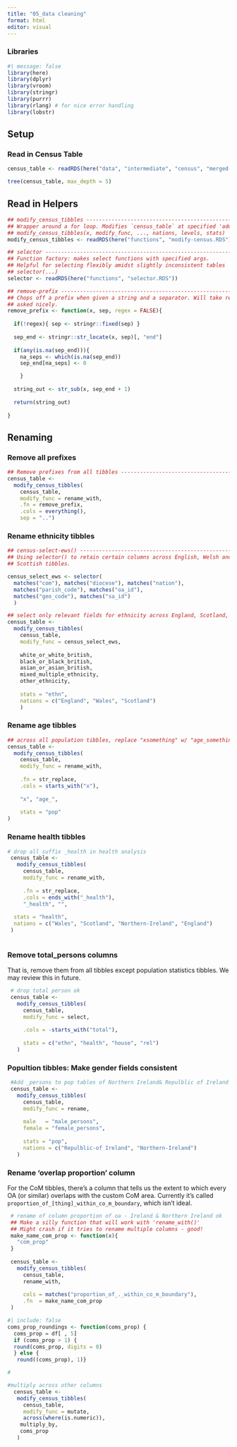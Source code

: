 ```yaml
---
title: "05_data cleaning"
format: html
editor: visual
---
```


### Libraries

```r
#| message: false
library(here)
library(dplyr)
library(vroom)
library(stringr)
library(purrr)
library(rlang) # for nice error handling
library(lobstr)
```

## Setup

### Read in Census Table

```r
census_table <- readRDS(here("data", "intermediate", "census", "merged-data", "02_grouped-by-level-and-nation_2022-10-25.RDS"))

tree(census_table, max_depth = 5)
```

## Read in Helpers

```r

## modify_census_tibbles -----------------------------------------------------
## Wrapper around a for loop. Modifies `census_table` at specified 'addresses'
## modify_census_tibbles(x, modify_func, ..., nations, levels, stats)
modify_census_tibbles <- readRDS(here("functions", "modify-census.RDS"))

## selector -------------------------------------------------------------------
## Function factory: makes select functions with specified args.
## Helpful for selecting flexibly amidst slightly inconsistent tables
## selector(...)
selector <- readRDS(here("functions", "selector.RDS"))

## remove-prefix -------------------------------------------------------------
## Chops off a prefix when given a string and a separator. Will take regex if
## asked nicely.
remove_prefix <- function(x, sep, regex = FALSE){
  
  if(!regex){ sep <- stringr::fixed(sep) }
  
  sep_end <- stringr::str_locate(x, sep)[, "end"] 
  
  if(any(is.na(sep_end))){
    na_seps <- which(is.na(sep_end))
    sep_end[na_seps] <- 0

    }
  
  string_out <- str_sub(x, sep_end + 1)
  
  return(string_out)
                 
}
```

## Renaming

### Remove all prefixes

```r
## Remove prefixes from all tibbles -------------------------------------------
census_table <-
  modify_census_tibbles(
    census_table,
    modify_func = rename_with,
    .fn = remove_prefix,
    .cols = everything(),
    sep = "..")
```

### Rename ethnicity tibbles

```r
## census-select-ews() -------------------------------------------------------
## Using selector() to retain certain columns across English, Welsh and 
## Scottish tibbles. 

census_select_ews <- selector(
  matches("com"), matches("diocese"), matches("nation"),
  matches("parish_code"), matches("oa_id"),
  matches("geo_code"), matches("sa_id")
  )

## select only relevant fields for ethnicity across England, Scotland, Wales -
census_table <-
  modify_census_tibbles(
    census_table,
    modify_func = census_select_ews,
    
    white_or_white_british,
    black_or_black_british,
    asian_or_asian_british,
    mixed_multiple_ethnicity,
    other_ethnicity,
    
    stats = "ethn",
    nations = c("England", "Wales", "Scotland")
    )
```

### Rename age tibbles

```r
## across all population tibbles, replace "xsomething" w/ "age_something"
census_table <-
  modify_census_tibbles(
    census_table,
    modify_func = rename_with,
    
    .fn = str_replace,
    .cols = starts_with("x"),
    
    "x", "age_",
    
    stats = "pop"
)
```

### Rename health tibbles

```r

# drop all suffix _health in health analysis
 census_table <-
   modify_census_tibbles(
     census_table,
     modify_func = rename_with,
     
     .fn = str_replace,
     .cols = ends_with("_health"),
     "_health", "",
     
  stats = "health",
  nations = c("Wales", "Scotland", "Northern-Ireland", "England")
 )
 
```

### Remove total_persons columns

That is, remove them from all tibbles except population statistics tibbles. We may review this in future.

```r
 # drop total person ok
 census_table <-
   modify_census_tibbles(
     census_table,
     modify_func = select,
     
     .cols = -starts_with("total"),
     
     stats = c("ethn", "health", "house", "rel")
   )
```

### Popultion tibbles: Make gender fields consistent

```r
 #Add _persons to pop tables of Northern Ireland& Repulblic of Ireland
 census_table <-
   modify_census_tibbles(
     census_table,
     modify_func = rename,
     
     male   = "male_persons",
     female = "female_persons",
     
     stats = "pop",
     nations = c("Repulblic-of Ireland", "Northern-Ireland")
   )
```

### Rename 'overlap proportion' column

For the CoM tibbles, there's a column that tells us the extent to which every OA (or similar) overlaps with the custom CoM area. Currently it's called `proportion_of_[thing]_within_co_m_boundary`, which isn't ideal.


```r
 
 # rename of column proportion of oa - Ireland & Northern Ireland ok
 ## Make a silly function that will work with 'rename_with()'
 ## Might crash if it tries to rename multiple columns - good!
 make_name_com_prop <- function(x){
   "com_prop"
 }
 
 census_table <-
   modify_census_tibbles(
     census_table,
     rename_with,
     
     cols = matches("proportion_of_._within_co_m_boundary"),
     .fn  = make_name_com_prop
 )

```

```r
#| include: false
coms_prop_roundings <- function(coms_prop) {
  coms_prop = df[ , 5]
  if (coms_prop > 1) {
  round(coms_prop, digits = 0)
  } else {
   round((coms_prop), 1)}

# 

#multiply across other columns
  census_table <-
   modify_census_tibbles(
     census_table,
     modify_func = mutate,
     across(where(is.numeric)),
    multiply_by,
    coms_prop
   )
     
  
 
```
